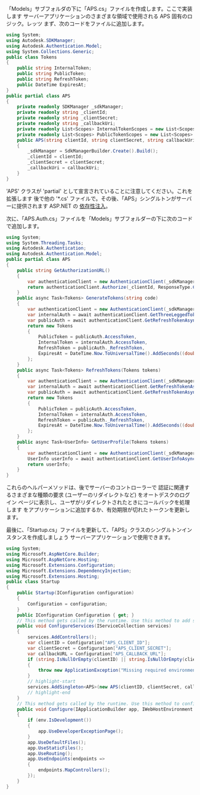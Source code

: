 「Models」サブフォルダの下に「APS.cs」ファイルを作成します。ここで実装します
サーバーアプリケーションのさまざまな領域で使用される APS 固有のロジック。レッツ
まず、次のコードをファイルに追加します。

```csharp title="Models/APS.cs"
using System;
using Autodesk.SDKManager;
using Autodesk.Authentication.Model;
using System.Collections.Generic;
public class Tokens
{
    public string InternalToken;
    public string PublicToken;
    public string RefreshToken;
    public DateTime ExpiresAt;
}
public partial class APS
{
    private readonly SDKManager _sdkManager;
    private readonly string _clientId;
    private readonly string _clientSecret;
    private readonly string _callbackUri;
    private readonly List<Scopes> InternalTokenScopes = new List<Scopes> { Scopes.DataRead, Scopes.ViewablesRead };
    private readonly List<Scopes> PublicTokenScopes = new List<Scopes> { Scopes.ViewablesRead };
    public APS(string clientId, string clientSecret, string callbackUri)
    {
        _sdkManager = SdkManagerBuilder.Create().Build();
        _clientId = clientId;
        _clientSecret = clientSecret;
        _callbackUri = callbackUri;
    }
}
```

'APS' クラスが 'partial' として宣言されていることに注意してください。これを拡張します
後で他の '*.cs' ファイルで。その後、「APS」シングルトンがサーバーに提供されます
ASP.NET の [依存性注入](https://docs.microsoft.com/en-us/aspnet/core/fundamentals/dependency-injection?view=aspnetcore-6.0)。

次に、「APS.Auth.cs」ファイルを「Models」サブフォルダーの下に次のコードで追加します。

```csharp title="Models/APS.Auth.cs"
using System;
using System.Threading.Tasks;
using Autodesk.Authentication;
using Autodesk.Authentication.Model;
public partial class APS
{
    public string GetAuthorizationURL()
    {
        var authenticationClient = new AuthenticationClient(_sdkManager);
        return authenticationClient.Authorize(_clientId, ResponseType.Code, _callbackUri, InternalTokenScopes);
    }
    public async Task<Tokens> GenerateTokens(string code)
    {
        var authenticationClient = new AuthenticationClient(_sdkManager);
        var internalAuth = await authenticationClient.GetThreeLeggedTokenAsync(_clientId, _clientSecret, code, _callbackUri);
        var publicAuth = await authenticationClient.GetRefreshTokenAsync(_clientId, _clientSecret, internalAuth.RefreshToken, PublicTokenScopes);
        return new Tokens
        {
            PublicToken = publicAuth.AccessToken,
            InternalToken = internalAuth.AccessToken,
            RefreshToken = publicAuth._RefreshToken,
            ExpiresAt = DateTime.Now.ToUniversalTime().AddSeconds((double)internalAuth.ExpiresIn)
        };
    }
    public async Task<Tokens> RefreshTokens(Tokens tokens)
    {
        var authenticationClient = new AuthenticationClient(_sdkManager);
        var internalAuth = await authenticationClient.GetRefreshTokenAsync(_clientId, _clientSecret, tokens.RefreshToken, InternalTokenScopes);
        var publicAuth = await authenticationClient.GetRefreshTokenAsync(_clientId, _clientSecret, internalAuth._RefreshToken, PublicTokenScopes);
        return new Tokens
        {
            PublicToken = publicAuth.AccessToken,
            InternalToken = internalAuth.AccessToken,
            RefreshToken = publicAuth._RefreshToken,
            ExpiresAt = DateTime.Now.ToUniversalTime().AddSeconds((double)internalAuth.ExpiresIn)
        };
    }
    public async Task<UserInfo> GetUserProfile(Tokens tokens)
    {
        var authenticationClient = new AuthenticationClient(_sdkManager);
        UserInfo userInfo = await authenticationClient.GetUserInfoAsync(tokens.InternalToken);
        return userInfo;
    }
}
```

これらのヘルパーメソッドは、後でサーバーのコントローラーで
認証に関連するさまざまな種類の要求 (ユーザーのリダイレクトなど)
をオートデスクのログイン ページに表示し、ユーザがリダイレクトされたときにコールバックを処理します
をアプリケーションに追加するか、有効期限が切れたトークンを更新します。

最後に、「Startup.cs」ファイルを更新して、「APS」クラスのシングルトンインスタンスを作成しましょう
サーバーアプリケーションで使用できます。

```csharp title="Startup.cs"
using System;
using Microsoft.AspNetCore.Builder;
using Microsoft.AspNetCore.Hosting;
using Microsoft.Extensions.Configuration;
using Microsoft.Extensions.DependencyInjection;
using Microsoft.Extensions.Hosting;
public class Startup
{
    public Startup(IConfiguration configuration)
    {
        Configuration = configuration;
    }
    public IConfiguration Configuration { get; }
    // This method gets called by the runtime. Use this method to add services to the container.
    public void ConfigureServices(IServiceCollection services)
    {
        services.AddControllers();
        var clientID = Configuration["APS_CLIENT_ID"];
        var clientSecret = Configuration["APS_CLIENT_SECRET"];
        var callbackURL = Configuration["APS_CALLBACK_URL"];
        if (string.IsNullOrEmpty(clientID) || string.IsNullOrEmpty(clientSecret) || string.IsNullOrEmpty(callbackURL))
        {
            throw new ApplicationException("Missing required environment variables APS_CLIENT_ID, APS_CLIENT_SECRET, or APS_CALLBACK_URL.");
        }
        // highlight-start
        services.AddSingleton<APS>(new APS(clientID, clientSecret, callbackURL));
        // highlight-end
    }
    // This method gets called by the runtime. Use this method to configure the HTTP request pipeline.
    public void Configure(IApplicationBuilder app, IWebHostEnvironment env)
    {
        if (env.IsDevelopment())
        {
            app.UseDeveloperExceptionPage();
        }
        app.UseDefaultFiles();
        app.UseStaticFiles();
        app.UseRouting();
        app.UseEndpoints(endpoints =>
        {
            endpoints.MapControllers();
        });
    }
}
```
